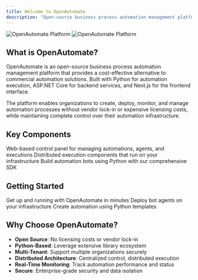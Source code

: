 ```yaml
---
title: Welcome to OpenAutomate
description: "Open-source business process automation management platform"
---
```


<img
  className="block dark:hidden"
  src="/images/hero-light.png"
  alt="OpenAutomate Platform"
/>
<img
  className="hidden dark:block"
  src="/images/hero-dark.png"
  alt="OpenAutomate Platform"
/>

## What is OpenAutomate?

OpenAutomate is an open-source business process automation management platform that provides a cost-effective alternative to commercial automation solutions. Built with Python for automation execution, ASP.NET Core for backend services, and Next.js for the frontend interface.

The platform enables organizations to create, deploy, monitor, and manage automation processes without vendor lock-in or expensive licensing costs, while maintaining complete control over their automation infrastructure.

## Key Components

<CardGroup cols={2}>
  <Card
    title="Cloud Orchestrator"
    icon="cloud"
    href="/orchestrator/dashboard"
  >
    Web-based control panel for managing automations, agents, and executions
  </Card>
  <Card
    title="Bot Agent"
    icon="robot"
    href="/agent/installation"
  >
    Distributed execution components that run on your infrastructure
  </Card>
  <Card
    title="Python SDK"
    icon="code"
    href="/developer/getting-started"
  >
    Build automation bots using Python with our comprehensive SDK
  </Card>

</CardGroup>

## Getting Started

<CardGroup cols={3}>
  <Card
    title="Quick Start"
    icon="rocket"
    href="/quickstart"
  >
    Get up and running with OpenAutomate in minutes
  </Card>
  <Card
    title="Install Agent"
    icon="download"
    href="/agent/installation"
  >
    Deploy bot agents on your infrastructure
  </Card>
  <Card
    title="Build Your First Bot"
    icon="hammer"
    href="/developer/python-templates"
  >
    Create automation using Python templates
  </Card>
</CardGroup>

## Why Choose OpenAutomate?

- **Open Source**: No licensing costs or vendor lock-in
- **Python-Based**: Leverage extensive library ecosystem
- **Multi-Tenant**: Support multiple organizations securely
- **Distributed Architecture**: Centralized control, distributed execution
- **Real-Time Monitoring**: Track automation performance and status
- **Secure**: Enterprise-grade security and data isolation
